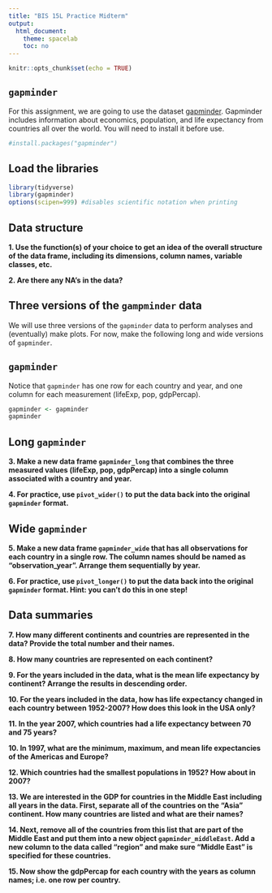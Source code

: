 ```yaml
---
title: "BIS 15L Practice Midterm"
output:
  html_document:
    theme: spacelab
    toc: no
---
```


```r
knitr::opts_chunk$set(echo = TRUE)
```

## `gapminder`
For this assignment, we are going to use the dataset [gapminder](https://cran.r-project.org/web/packages/gapminder/index.html). Gapminder includes information about economics, population, and life expectancy from countries all over the world. You will need to install it before use.
```r
#install.packages("gapminder")
```

## Load the libraries
```r
library(tidyverse)
library(gapminder)
options(scipen=999) #disables scientific notation when printing
```

## Data structure
**1. Use the function(s) of your choice to get an idea of the overall structure of the data frame, including its dimensions, column names, variable classes, etc.**


**2. Are there any NA's in the data?**


## Three versions of the `gampminder` data  
We will use three versions of the `gapminder` data to perform analyses and (eventually) make plots. For now, make the following long and wide versions of `gapminder`.

## `gapminder`
Notice that `gapminder` has one row for each country and year, and one column for each measurement (lifeExp, pop, gdpPercap).
```r
gapminder <- gapminder
gapminder
```

## Long `gapminder`
**3. Make a new data frame `gapminder_long` that combines the three measured values (lifeExp, pop, gdpPercap) into a single column associated with a country and year.**


**4. For practice, use `pivot_wider()` to put the data back into the original `gapminder` format.**


## Wide `gapminder`
**5. Make a new data frame `gapminder_wide` that has all observations for each country in a single row. The column names should be named as "observation_year". Arrange them sequentially by year.**


**6. For practice, use `pivot_longer()` to put the data back into the original `gapminder` format. Hint: you can't do this in one step!**


## Data summaries
**7. How many different continents and countries are represented in the data? Provide the total number and their names.**


**8. How many countries are represented on each continent?**


**9. For the years included in the data, what is the mean life expectancy by continent? Arrange the results in descending order.**


**10. For the years included in the data, how has life expectancy changed in each country between 1952-2007? How does this look in the USA only?**


**11. In the year 2007, which countries had a life expectancy between 70 and 75 years?**


**10. In 1997, what are the minimum, maximum, and mean life expectancies of the Americas and Europe?**


**12. Which countries had the smallest populations in 1952? How about in 2007?**  


**13. We are interested in the GDP for countries in the Middle East including all years in the data. First, separate all of the countries on the "Asia" continent. How many countries are listed and what are their names?**


**14. Next, remove all of the countries from this list that are part of the Middle East and put them into a new object `gapminder_middleEast`. Add a new column to the data called "region" and make sure "Middle East" is specified for these countries.**


**15. Now show the gdpPercap for each country with the years as column names; i.e. one row per country.**